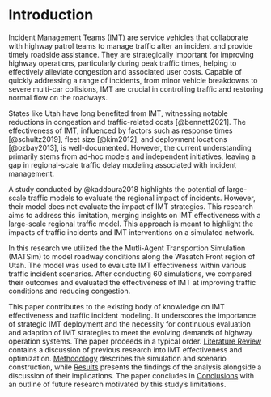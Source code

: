 # Introduction

Incident Management Teams (IMT) are service vehicles that collaborate with highway patrol teams to manage traffic after an incident and provide timely roadside assistance. They are strategically important for improving highway operations, particularly during peak traffic times, helping to effectively alleviate congestion and associated user costs. Capable of quickly addressing a range of incidents, from minor vehicle breakdowns to severe multi-car collisions, IMT are crucial in controlling traffic and restoring normal flow on the roadways.

States like Utah have long benefited from IMT, witnessing notable reductions in congestion and traffic-related costs [@bennett2021]. The effectiveness of IMT, influenced by factors such as response times [@schultz2019], fleet size [@kim2012], and deployment locations [@ozbay2013], is well-documented. However, the current understanding primarily stems from ad-hoc models and independent initiatives, leaving a gap in regional-scale traffic delay modeling associated with incident management. 

A study conducted by @kaddoura2018 highlights the potential of large-scale traffic models to evaluate the regional impact of incidents. However, their model does not evaluate the impact of IMT strategies. This research aims to address this limitation, merging insights on IMT effectiveness with a large-scale regional traffic model. This approach is meant to highlight the impacts of traffic incidents and IMT interventions on a simulated network.

In this research we utilized the the Mutli-Agent Transportion Simulation (MATSim) to model roadway conditions along the Wasatch Front region of Utah. The model was used to evaluate IMT effectiveness within various traffic incident scenarios. After conducting 60 simulations, we compared their outcomes and evaluated the effectiveness of IMT at improving traffic conditions and reducing congestion.

This paper contributes to the existing body of knowledge on IMT effectiveness and traffic incident modeling. It underscores the importance of strategic IMT deployment and the necessity for continuous evaluation and adaption of IMT strategies to meet the evolving demands of highway operation systems. The paper proceeds in a typical order. [Literature Review](#sec-literature) contains a discussion of previous research into IMT effectiveness and optimization. [Methodology](#sec-methods) describes the simulation and scenario construction, while [Results](#sec-results) presents the findings of the analysis alongside a discussion of their implications. The paper concludes in [Conclusions](#sec-conclusions) with an outline of future research motivated by this study's limitations.